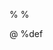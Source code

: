 %\VignettePackage{doBy}
%\VignetteIndexEntry{doBy: Linear estimates and LSmeans}
%\VignetteIndexEntry{LSMEANS}
%\VignetteIndexEntry{contrasts}
%\VignetteIndexEntry{estimable functions}

\documentclass[11pt]{article}

\usepackage{hyperref,color,boxedminipage,Sweave,a4wide}
\usepackage[utf8]{inputenc}
\usepackage{url,hyperref}
\usepackage{boxedminipage,color}

\usepackage[authoryear,round]{natbib}
\bibliographystyle{plainnat}

\RequirePackage{color,fancyvrb,amsmath,amsfonts}


%% \usepackage[utf8]{inputenc}
%% \usepackage[inline,nomargin,draft]{fixme}
%% \newcommand\FXInline[2]{\textbf{\color{blue}#1}:
%%   \emph{\color{blue} - #2}}
%% \usepackage[cm]{fullpage}


\def\R{\texttt{R}}
\def\pkg#1{{\bf #1}}
\def\doby{\pkg{doBy}}

\def\code#1{\texttt{#1}}
\def\cc#1{\texttt{#1}}
\def\comi#1{{\it #1}}
\def\esticon{\code{esticon()}}
\def\lsmeans{\code{LSmeans}}
\def\linmat{\code{LE_matrix()}}
\def\linest{\code{linest()}}

% reduce whitespace between R code and R output
\let\oldknitrout\knitrout
\renewenvironment{knitrout}{
  \begin{oldknitrout}
    \footnotesize
    \topsep=0pt
}{
  \end{oldknitrout}
}

% show R> prompt before R commands
<<r setup, echo=FALSE>>=
options(prompt='R> ')
knitr::opts_chunk$set(prompt=TRUE) 
@

\DeclareMathOperator{\EE}{\mathbb{E}}
\DeclareMathOperator{\var}{\mathbb{V}ar}
\DeclareMathOperator{\cov}{\mathbb{C}ov}
\DeclareMathOperator{\norm}{N}
\DeclareMathOperator{\spanx}{span}
\DeclareMathOperator{\corr}{Corr}
\DeclareMathOperator{\deter}{det}
\DeclareMathOperator{\trace}{tr}
\def\inv{^{-1}}
\newcommand{\transp}{^{\top}}

<<echo=FALSE>>=
require( doBy )
prettyVersion <- packageDescription("doBy")$Version
prettyDate <- format(Sys.Date())
@


<<include=FALSE>>=
library(knitr)
opts_chunk$set(
tidy=FALSE,fig.path='figures/LSmeans', fig.height=3.5 
)
@


\title{Linear estimates and LS--means in the \texttt{doBy} package}
\author{S{\o}ren H{\o}jsgaard and Ulrich Halekoh}
\date{\pkg{doBy} version \Sexpr{prettyVersion} as of \Sexpr{prettyDate}}

\begin{document}
%%\SweaveOpts{concordance=TRUE}


\maketitle
\hrule
\tableofcontents

\parindent0pt
\parskip5pt

<<echo=FALSE, warning=FALSE>>=
if (!dir.exists("figures"))
    dir.create("figures")
oopt <- options()
options("digits"=4, "width"=90, "prompt"="> ", "continue"="  ")
##options(useFancyQuotes="UTF-8")
library(ggplot2)
@ %def


%\tableofcontents
%% \setkeys{Gin}{height=3.5in, width=3.5in}

%% \begin{quote}
%%   This is a draft; please feel free to suggest improvements.
%% \end{quote}

\section{Introduction}
\label{sec:introduction}

\subsection{Linear functions of parameters}
\label{sec:line-funct-param}

A linear function of a $p$--dimensional parameter vector $\beta$ has
the form
\begin{displaymath}
  C=L\beta
\end{displaymath}
where $L$ is a $q\times p$ matrix which we call the \comi{Linear
  Estimate Matrix} of simply \comi{LE-matrix}.  The corresponding
linear estimate is $\hat C = L \hat \beta$.  A linear hypothesis has
the form $H_0: L\beta=m$ for some $q$ dimensional vector $m$.


\subsection{Excerpt of the CO2 data}
\label{sec:excerpt-co2-data}

For illustration we use subsets of the CO2 data:

<<>>=
data(CO2)
CO2 <- subset(CO2, conc < 300) ## OK
## names(CO2)[1:3] <- c("plant", "type", "treat")
## CO2.bal <- transform(CO2,
                     ## type  = factor(abbreviate(CO2$type, 4)),
                     ## treat = factor(abbreviate(CO2$treat, 5))
                     ## )
CO2.bal <- CO2
rownames(CO2.bal) <- NULL
CO2.bal  %>% head
@ 

<<>>=
CO2.ubal <- CO2.bal[-c(1, 5, 12, 16, 17, 18, 19, 20, 28, 34, 35, 36),]
CO2.ubal 
@

\begin{enumerate}
\item 
\end{enumerate}

\begin{enumerate}
\item 
\end{enumerate}

<<>>=
xxx <- 1000
yyy <- 1000
@ 

\begin{enumerate}
\item 
\end{enumerate}

\begin{enumerate}
\item 
\end{enumerate}

<<>>=
a=100000
@

\begin{enumerate}
\item 
\end{enumerate}

<<>>=
library(patchwork)
p1 <- ggplot(CO2.bal, aes(x=conc, y=uptake, color=Treatment, group=Plant)) + geom_line() + geom_point() + facet_grid(~Type)
@ 


<<>>=
p1 <- ggplot(CO2.bal, aes(x=conc, y=uptake, color=Treatment, group=Plant)) +
    geom_line() + geom_point() + facet_grid(~Type)
## p1 / p2
@ 



jjjjjjjjjjjjj







<<>>=
form.add <- uptake ~ conc + Treatment + Type
form.int <- uptake ~ conc * Treatment + Type
fm.bal  <- lm(form.add, data=CO2.bal)
fm.ubal <- lm(form.add, data=CO2.ubal)
coef(fm.bal)
coef(fm.ubal)
@ 


 \subsection{Linear estimates using \texttt{predict}}
\label{sec:line-estim-using}

Consider this task: Estimate the value of the response \verb|uptake|
 when \verb|conc=100| for each combination of \verb|Type| and \verb|Treatment|. This can be obtained, for example, as follows:

<<>>=
dd <- expand.grid(Type = levels(CO2.bal$Type),
                  Treatment = levels(CO2.bal$Treatment),
                  conc = 100)
pp <- cbind(pred=predict(fm.bal, newdata=dd), dd)
pp
@ 

% A related task: Estimate the value of the response \verb|uptake| when
%  \verb|conc=100| for each level of \verb|Treatment|.
% Formally this question can not be answered under the additive model,
% because the model gives the conditional mean of \verb|uptake| given \verb|conc|, \verb|Type| and \verb|Treatment|. %There is, so to speak, no way of getting rid of \verb|Type|.  There are tow workarounds for this situation: 



A workaround is to compute the average of the predictions above. That corresponds to integrating \verb|Type| out from the expectation assuming that this factor has a uniform distribution in data.
 
A workaround is to fit a model without \verb|Type| effect. 

<<>>=
fm2.bal <- update(fm.bal, .~. - Type)
dd2 <- expand.grid(Treatment = levels(CO2.bal$Treatment),
                  conc = 100)
pp2 <- cbind(pred=predict(fm2.bal, newdata=dd2), dd2)
pp2
pp$pred  %>% split(c("nonchilled", "nonchilled", "chilled", "chilled"))  %>% sapply(mean)
@ 

The results are identical because the dataset is balanced, but in general the results are different


<<>>=
pp <- cbind(pred=predict(fm.bal, newdata=dd), dd)
pp
fm2.ubal <- update(fm.ubal, .~. - Type)
dd2 <- expand.grid(Treatment = levels(CO2.bal$Treatment),
                  conc = 100)
pp2 <- cbind(pred=predict(fm2.ubal, newdata=dd2), dd2)
pp2
pp$pred  %>% split(c("nonchilled", "nonchilled", "chilled", "chilled"))  %>% sapply(mean)
@ 


<<>>=
L=LE_matrix(fm.ubal, effect=~Treatment, at=list(conc=100))
L
linest(fm.ubal, L=L)
@ 

<<>>=
L <- matrix(c(1, 100, 0, 0,
              1, 100, 0, 1,
              1, 100, 1, 0,
              1, 100, 1, 1), ncol=4, byrow=T)
L
@ 

<<>>=
LSmeans(fm.bal, effect=~Type+Treatment, at=list(conc=100))
@ 

<<>>=
L=LE_matrix(fm.bal, effect=~Type, at=list(conc=100))
L
LSmeans(fm.bal, effect=~Type, at=list(conc=100))
@ 



\subsection{Tooth growth}
\label{sec:tooth-growth}

% The response is the length of odontoblasts cells (cells responsible for
% tooth growth) in 60 guinea pigs.  Each animal received one of
% three dose levels of vitamin C (0.5, 1, and 2 mg/day) by one of
% two delivery methods, (orange juice (coded as OJ) or ascorbic acid 
% (a form of vitamin C and (coded as VC)).

% <<>>=
% head(ToothGrowth, 4)
% ftable(xtabs(~ dose + supp, data=ToothGrowth))
% @ %def

% <<echo=F, fig.cap="Plot of length against dose for difference sources of vitamin C.">>=
% opar <- par(mfrow = c(1, 2), oma = c(0, 0, 1.1, 0))
% plot(len  ~ dose, data = ToothGrowth, col = "lightgray",
%      subset = supp == "OJ", main = "supp=OJ")
% plot(len ~ dose, data = ToothGrowth, col = "lightgray",
%      subset = supp == "VC", main = "supp=VC")
% mtext("ToothGrowth data", side = 3, outer = TRUE)
% par(opar)
% @ %def

% <<>>=
% ToothGrowth %>% interaction_plot(len ~ dose + supp)
% @ 

% The interaction plot suggests a mild interaction which is supported by a formal comparison:

<< >>= 
ToothGrowth$dose <- factor(ToothGrowth$dose)
head(ToothGrowth)
tooth1 <- lm(len ~ dose + supp, data=ToothGrowth)
tooth2 <- lm(len ~ dose * supp, data=ToothGrowth)
anova(tooth1, tooth2)
@


%% <<linear:interaction, fig.cap="Interaction plot for the ToothGrowth data. The average length for each group is a dot. Boxplot outliers are crosses." >>= 
%% tooth_avglen <- ToothGrowth %>%
%%   group_by(dose, supp) %>%
%%   summarise(val = mean(len))
%% tooth_avglen
%% ggplot(ToothGrowth, aes(x = factor(dose), y = len, colour = supp)) +
%%     geom_boxplot(outlier.shape = 4) +
%%     geom_point(data = tooth_avglen, aes(y = val)) +
%%     geom_line(data = tooth_avglen, aes(y = val, group = supp))
%%@


\section{Computing linear estimates}
\label{sec:comp-line-estim}


For now, we focus on the additive model:
<< >>= 
tooth1
@

Consider computing the estimated length for each dose of orange juice (OJ):
One option: Construct the LE--matrix $L$ directly:

<< >>= 
L <- matrix(c(1, 0, 0, 0, 
              1, 1, 0, 0,
              1, 0, 1, 0), nrow=3, byrow=T)
@

Then do:

<< >>= 
c1 <- linest(tooth1, L)
c1
@

We can do:

<< >>= 
summary(c1)
coef(c1)
confint(c1)
@

\subsection{Automatic generation of $L$}
\label{sec:autom-gener-l}


The matrix $L$ can be generated as follows:
<< >>= 
L <- LE_matrix(tooth1, effect="dose", at=list(supp="OJ"))
L
@


\subsection{Alternatives - \texttt{esticon()}}
\label{sec:alternatives}


An alternative is to do:

<< >>= 
c1 <- esticon(tooth1, L)
c1
@

Notice: \verb|esticon| has been in the \doby\ package for many years;
\verb|linest| is a newer addition; \verb|esticon| is not actively
maintained but remains in \doby\ for historical reasons.  Yet another
alternative in this case is to generate a new data frame and then
invoke predict (but this approach is not generally applicable, see later):

<< >>= 
nd <- data.frame(dose=c('0.5', '1', '2'), supp='OJ')
nd
predict(tooth1, newdata=nd)
@


\section{Least-squares means (LS--means)}
\label{sec:least-squares-means}


A related question could be: What is the estimated length for each
dose if we ignore the source of vitamin C (i.e.\ whether it is OJ or
VC). One approach would be to fit a model in which source does not appear:

<< >>= 
tooth0 <- update(tooth1, . ~ . - supp)
L0 <- LE_matrix(tooth0, effect="dose")
L0
linest(tooth0, L=L0)
@

An alternative would be to stick to the original model but compute the
estimate for an ``average vitamin C source''. That would correspond to
giving weight $1/2$ to each of the two vitamin C source
parameters. However, as one of the parameters is already set to zero
to obtain identifiability, we obtain the LE--matrix $L$ as

<< >>= 
L1 <- matrix(c(1, 0, 0, 0.5, 
               1, 1, 0, 0.5,
               1, 0, 1, 0.5), nrow=3, byrow=T)
linest(tooth1, L=L1)
@

Such a particular linear estimate is sometimes called a least-squares
mean or an LSmean or a marginal mean. Notice that the parameter
estimates under the two approaches are identical. This is is because
data is balanced: There are $10$ observations per supplementation
type. Had data not been balanced, the estimates would in general have been different. 

Notice: One may generate $L$ automatically with
<< >>= 
L1 <- LE_matrix(tooth1, effect="dose")
L1
@

Notice: One may obtain the LSmean directly as:

<< >>= 
LSmeans(tooth1, effect="dose")
@

%% \subsection{Additive model}
%% \label{sec:additive-model}

%% Returning to the \verb|ToothGrowth| data, orange juice and ascorbic
%% acid are just two of many ways of supplying vitamin C (citrus and lime
%% juice would be two alternatives). Here one can therefore argue, that
%% it would make sense to estimate the the effect for each dose for an
%% ``average vitamin C source'':

%% << >>= 
%% LSmeans(tooth1, effect="dose")
%% @

which is the same as

<<results='hide'>>= 
L <- LE_matrix(tooth1, effect="dose")
le <- linest(tooth1, L=L)
coef(le)
@

%% \subsection{Interaction model}
%% \label{sec:interaction-model}


For a model with interactions, the LSmeans are
<< >>= 
LSmeans(tooth2, effect="dose")
@

In this case, the LE--matrix is
<< >>= 
L <- LE_matrix(tooth2, effect="dose")
t(L)
@


\subsection{Using the \code{at=} argument}
\label{sec:at-argument}


<<chick-fig, fig.cap="ChickWeight data.">>=
library(ggplot2)
ChickWeight$Diet <- factor(ChickWeight$Diet)
qplot(Time, weight, data=ChickWeight, colour=Chick, facets=~Diet,
      geom=c("point","line")) + theme(legend.position="none") 
@ %def

Consider random regression model:
<<>>=
library(lme4)
chick <- lmer(weight ~ Time * Diet + (0 + Time | Chick), 
           data=ChickWeight)
coef(summary(chick))
@ %def


The LE--matrix for \cc{Diet} becomes:
<<>>=
L <- LE_matrix(chick, effect="Diet")
t(L)
@ %def

The value of \cc{Time} is by default taken to be the average of that
variable. Hence the \lsmeans\ is the predicted weight for each diet at
that specific point of time. We can consider other points of time with
<<>>=
K1 <- LE_matrix(chick, effect="Diet", at=list(Time=1))
t(K1)
@ %def

The \lsmeans\ for the intercepts is the predictions at
\cc{Time=0}. The \lsmeans\ for the slopes becomes
<<>>=
K0 <- LE_matrix(chick, effect="Diet", at=list(Time=0))
t(K1 - K0)
linest(chick, L=K1 - K0)
@ %def


% We may be interested in finding the population means
% at all levels of  $A$
% but only at $C=1$. This is obtained by using the \code{at} argument
% (in which case the average is only over the remaining factor $B$):

% <<>>=
% popMatrix(mm, effect='A', at=list(C='1'))
% @ %def

% Another way of
% creating the population means
% at  all levels of $(A,C)$ is therefore

% <<>>=
% popMatrix(mm, effect='A', at=list(C=c('1','2')))
% @ %def

% We may have several variables in the \code{at} argument:
% @
% <<>>=
% popMatrix(mm, effect='A', at=list(C=c('1','2'), B='1'))
% @ %def



We can create  our own function for comparing trends:

<<>>=
LSmeans_trend <- function(object, effect, trend){
    L <- LE_matrix(object, effect=effect, at=as.list(setNames(1, trend))) -
        LE_matrix(object, effect=effect, at=as.list(setNames(0, trend)))
    linest(object, L=L)
}
LSmeans_trend(chick, effect="Diet", trend="Time")
@ %def



\subsection{Ambiguous specification when using the \texttt{effect} and
  \texttt{at} arguments}

% There is room for an ambiguous specification if a variable appears in
% both the \code{effect} and the \code{at} argument, such as
% @
% <<>>=
% popMatrix(mm, effect=c('A','C'), at=list(C='1'))
% @ %def

% This ambiguity is due to the fact that the \verb+effect+ argument asks
% for the populations means at all levels of the variables but the
% \verb+at+ chooses only specific levels.

% This ambiguity is resolved as follows: Any variable in the \code{at}
% argument is removed from the \code{effect} argument such as the
% statement above is equivalent to
% @
% <<eval=T>>=
% ## popMatrix(mm, effect='A', at=list(C='1'))
% @ %def


\subsection{Using (transformed) covariates}
\label{sec:using-covariates}

Consider the following subset of the \code{CO2} dataset:

<<>>=
data(CO2)
CO2 <- transform(CO2, Treat=Treatment, Treatment=NULL)
levels(CO2$Treat) <- c("nchil", "chil")
levels(CO2$Type) <- c("Que", "Mis")
ftable(xtabs( ~ Plant + Type + Treat, data=CO2), col.vars=2:3)
@ %def

<<co2-fig, fig.cap="CO2 data">>=
qplot(x=log(conc), y=uptake, data=CO2, color=Treat, facets=~Type)
@ %def


Below, the covariate \code{conc} is fixed at the average value:
<<>>=
co2.lm1 <- lm(uptake ~ conc + Type + Treat, data=CO2)
LSmeans(co2.lm1, effect="Treat")
@ %def

If we use \code{log(conc)} instead we will get an error when
calculating LS--means:
<<eval=F>>=
co2.lm <- lm(uptake ~ log(conc) + Type + Treat, data=CO2)
LSmeans(co2.lm, effect="Treat")
@ %def

In this case one can do
<<>>=
co2.lm2 <- lm(uptake ~ log.conc + Type + Treat,
             data=transform(CO2, log.conc=log(conc)))
LSmeans(co2.lm2, effect="Treat")
@ %def

This also highlights what is computed: The average of the log of
\code{conc}; not the log of the average of \code{conc}.
In a similar spirit consider:

<<>>=
co2.lm3 <- lm(uptake ~ conc + I(conc^2) + Type + Treat, data=CO2)
LSmeans(co2.lm3, effect="Treat")
@ %def

Above \verb'I(conc^2)' is the average of the squared values of
\code{conc}; not the  square of the average of
\code{conc}, cfr.\ the following.

<<>>=
co2.lm4 <- lm(uptake ~ conc + conc2 + Type + Treat, data=
              transform(CO2, conc2=conc^2))
LSmeans(co2.lm4, effect="Treat")
@ %def

If we want to evaluate the LS--means at \code{conc=10} then we can do:
<<>>=
LSmeans(co2.lm4, effect="Treat", at=list(conc=10, conc2=100))
@ %def


 

\section{Alternative models}
\label{sec:alternative-models}

\subsection{Generalized linear models}
\label{sec:gener-line-models}

We can calculate LS--means for e.g.\ a Poisson or a gamma model. Default is that
the calculation is calculated on the scale of the linear
predictor. However, if
we think of LS--means as a prediction on the linear scale one may
argue that it can also make sense to transform this prediction to
the response scale:

<<>>=
tooth.gam <- glm(len ~ dose + supp, family=Gamma, data=ToothGrowth)
LSmeans(tooth.gam, effect="dose", type="link")
LSmeans(tooth.gam, effect="dose", type="response")
@ %def


\subsection{Linear mixed effects model}
\label{sec:linear-mixed-effects}


For the sake of illustration we treat \verb|supp| as a random effect:

<< >>= 
library(lme4)
tooth.mm <- lmer( len ~ dose  + (1|supp), data=ToothGrowth)
LSmeans(tooth1, effect="dose")
LSmeans(tooth.mm, effect="dose")
@


Notice here that the estimates themselves identical to those of a
linear model (that is not generally the case, but it is so here
because data is balanced). In general the estimates are will be 
very similar but the standard errors are much larger under the mixed model.
This comes from that
there that \code{supp} is treated as a random effect.

<<>>=
VarCorr(tooth.mm)
@ %def

Notice that the degrees of freedom by default are adjusted using a
Kenward--Roger approximation (provided that \pkg{pbkrtest} is
installed). Unadjusted degrees of freedom are obtained by setting \verb|adjust.df=FALSE|. 
<<echo=F, results='hide'>>=
LSmeans(tooth.mm, effect="dose", adjust.df=FALSE)
@ %def

% Notice that the degrees of freedom by default are adjusted using a
% Kenward--Roger approximation (provided that \pkg{pbkrtest} is
% installed). Unadjusted degrees of freedom are obtained with
% <<>>=
% LSmeans(warp.mm, effect="tension", adjust.df=FALSE)
% @ %def

\subsection{Generalized estimating equations}
\label{sec:gener-estim-equat}

Lastly, for gee-type ``models'' we get
<<>>=
library(geepack)
tooth.gee <- geeglm(len ~ dose, id=supp, family=Gamma, data=ToothGrowth)
LSmeans(tooth.gee, effect="dose")
LSmeans(tooth.gee, effect="dose", type="response")
@ %def


% Lastly, for gee-type ``models'' we get
% <<>>=
% library(geepack)
% warp.gee <- geeglm(breaks ~ tension, id=wool, family=poisson, data=warpbreaks)
% LSmeans(warp.gee, effect="tension")
% LSmeans(warp.gee, effect="tension", type="response")
% @ %def








\section{Miscellaneous}
\label{sec:miscellaneous}

% \subsection{Under the hood}
% \label{sec:under-hood}

% Under the hood, \cc{LSmeans()} generates a contrast matrix
% <<>>=
% K <- LE_matrix(warp.lm, effect="tension"); K
% @ %def
% and passes this matrix onto \linest:
% <<>>=
% linest( warp.lm, K=K )
% @ %def

\subsection{Example: Non--estimable linear functions}
\label{sec:exampl-non-estim}

<<>>=
## Make balanced dataset
dat.bal <- expand.grid(list(AA=factor(1:2), BB=factor(1:3), CC=factor(1:3)))
dat.bal$y <- rnorm(nrow(dat.bal))

## Make unbalanced dataset:  'BB' is nested within 'CC' so BB=1
## is only found when CC=1 and BB=2,3 are found in each CC=2,3,4
dat.nst <- dat.bal
dat.nst$CC <-factor(c(1,1,2,2,2,2,1,1,3,3,3,3,1,1,4,4,4,4))
@ %def

<< >>= 
dat.nst
@

Consider this simulated dataset:
<<>>=
head(dat.nst, 4)
ftable(xtabs( ~ AA + BB + CC, data=dat.nst), row.vars="AA")
@ %def

Data is highly "unbalanced":
Whenever \verb|BB=1| then \verb|CC| is always \verb|1|; whenever
\verb|BB| is not \verb|1| then \verb|CC| is never \verb|1|.
We have
<<>>=
mod.nst  <- lm(y ~ AA + BB : CC, data=dat.nst)
coef(summary(mod.nst))
@ %def


In this case some of the \lsmeans\ values are not estimable; for example:
<<>>=
lsm.BC <- LSmeans(mod.nst, effect=c("BB", "CC"))
lsm.BC
lsm.BC2 <- LSmeans(mod.nst, effect="BB", at=list(CC=2))
lsm.BC2
@ %def

We describe the situation in 
Section~\ref{sec:handl-non-estim} where we focus on \verb|lsm.BC2|.

\subsection{Handling non--estimability}
\label{sec:handl-non-estim}

The model matrix for the model in Section~\ref{sec:exampl-non-estim}
does not have full column rank and therefore not all values are
calculated by \cc{LSmeans()}.

<<>>=
X <- model.matrix( mod.nst ) 
Matrix::rankMatrix(X)
dim(X)
as(X, "Matrix")
@ %def

We consider a  model, i.e.\
an $n$ dimensional random vector $y=(y_i)$ for which
$\EE(y)=\mu=X\beta$ and $\cov(y)=V$ where $X$ does not have
full column rank
We are
interested in linear functions of $\beta$, say
\begin{displaymath}
  c=l\transp\beta= \sum_j l_j \beta_j .
\end{displaymath}

<<>>=
L <- LE_matrix(mod.nst, effect="BB", at=list(CC=2))
t(L)
linest(mod.nst, L=L)
@ %def

A least squares estimate of $\beta$ is
\begin{displaymath}
  \hat \beta = G X\transp y
\end{displaymath}

where $G$ is a generalized inverse of $X\transp  X$. Since the
generalized inverse is not unique then neither is the estimate
$\hat\beta$. Hence $\hat c = l\transp\hat \beta$ is in general not
unique.

One least squares estimate of $\beta$ and one corresponding linear estimate $L\hat\beta$ is: 
<<>>=
XtXinv <- MASS::ginv(t(X)%*%X)
bhat <- as.numeric(XtXinv %*% t(X) %*% dat.nst$y)
zapsmall(bhat)
L %*% bhat
@ %def

For some values of $l$ (i.e.\ for some rows of $L$)
the estimate $\hat c=l\transp \beta$ is
unique (i.e.\ it does not depend on the choice of generalized
inverse). 
Such linear functions are said to be estimable and can be
described as follows:

All we specify with $\mu=X\beta$
is that $\mu$ is a vector in the column space $C(X)$ of $X$.
We can only learn about $\beta$ through $X\beta$ so the only thing we can
say something about is linear combinations $\rho\transp X\beta$. Hence
we can only say something about $l\transp\beta$ if there exists
$\rho$ such that 
$$
l\transp\beta=\rho\transp X \beta,
$$ 
i.e., if
$l=X\transp\rho$ for some $\rho$, which is if $l$ is in the column space
$C(X\transp)$ of $X\transp$. This is the same as saying that $l$ must be 
perpendicular to
all vectors in the null space $N(X)$ of $X$. To check
this, we find a basis $B$ for $N(X)$. This can be done in many ways,
for example via a singular value decomposition of $X$, i.e.\
\begin{displaymath}
  X = U D V\transp
\end{displaymath}
A basis for $N(X)$ is given by those columns of $V$ that corresponds
to zeros on the diagonal of $D$.

<<>>=
S <- svd(X)
B <- S$v[, S$d < 1e-10, drop=FALSE ]; 
head(B) ## Basis for N(X)
@ %def

From 
<< >>= 
rowSums(L %*% B)
@
we conclude that the first row of $L$ is not perpendicular to all vectors in thenull space $N(X)$ whereas the two last rows of $L$ are. Hence these two linear estimates are estimable; their value does not depend on the choice of generalized inverse:
<< >>= 
lsm.BC2
@


\subsection{Pairwise comparisons}
\label{sec:pairwise-comparisons}

We will just mention that for certain other linear estimates, the
matrix $L$ can be generated automatically using \cc{glht()} from the
\pkg{multcomp} package. For example, pairwise comparisons of all
levels of \code{dose} can be obtained with

<< >>= 
library("multcomp")
g1 <- glht(tooth1, mcp(dose="Tukey"))
summary( g1 )
@

The L matrix is 
<< >>= 
L <- g1$linfct
L
@
and this matrix can also be supplied to \verb|glht|
<<eval=F>>= 
glht(tooth1, linfct=L)
@



% <<>>=
% library("multcomp")
% g1 <- glht(warp.lm, mcp(tension="Tukey"))
% summary( g1 )
% @ %def

% The $K$ matrix generated in this case is:
% <<>>=
% K1 <- g1$linfct; K1
% @ %def








%%% --------------------------------------------------------------------
%%% from half.Rnw
%%% --------------------------------------------------------------------

\section{LSmeans (population means, marginal means)}
\label{sec:xxx}

\subsection{A simulated dataset}
\label{sec:simulated-dataset}

In the following sections we consider these data:

<<>>=
library(doBy)
dd <- expand.grid(A=factor(1:3),B=factor(1:3),C=factor(1:2))
dd$y <- rnorm(nrow(dd))
dd$x <- rnorm(nrow(dd))^2
dd$z <- rnorm(nrow(dd))
head(dd,10)
@ %def

Consider the additive model
\begin{equation}
  \label{eq:1}
  y_i = \beta_0 + \beta^1_{A(i)}+\beta^2_{B(i)} + \beta^3_{C(i)} + e_i
\end{equation}
where $e_i \sim N(0,\sigma^2)$. We fit this model:


<<>>=
mm <- lm(y~A+B+C, data=dd)
coef(mm)
@ %def

Notice that the parameters corresponding to the factor levels
\code{A1}, \code{B1} and \code{C2} are set to zero to ensure
identifiability of the remaining parameters.

\subsection{What are these quantities}
\label{sec:what-are-these}

LSmeans, population means and marginal means are used synonymously in
the literature. 
These quantities are a special kind of contrasts as defined in
Section~\ref{sec:line-funct-param}.
LSmeans seems to be the most widely used term, so we
shall adopt this terms here too.

The model (\ref{eq:1})
is a model for the conditional mean $\EE(y|A,B,C)$.  Sometimes one is
interested in quantities like $\EE(y|A)$. This quantity can not
formally be found unless $B$ and $C$ are random variables such that we
may find $\EE(y|A)$ by integration.
However, suppose that $A$ is a treatment of main interest, $B$ is a
blocking factor and $C$ represents days on which the experiment was
carried out. Then it is tempting to average $\EE(y|A,B,C)$ over $B$
and $C$ (average over block and day) and think of this average as
$\EE(y|A)$.

% \subsection{A brute--force calculation}
% \label{sec:xxx}

The population mean for $A=1$ is
\begin{equation}
  \label{eq:2}
  \beta^0 + \beta^1_{A1} + \frac{1}{3} (\beta^2_{B1}+\beta^2_{B2}+\beta^2_{B3})
  + \frac{1}{2}(\beta^3_{C1}+\beta^3_{C2})
\end{equation}

Recall that the
parameters corresponding to the factor levels
\code{A1}, \code{B1} and \code{C2} are set to zero to ensure
identifiability of the remaining parameters. Therefore we may also
write the population mean for $A=1$ as
\begin{equation}
  \label{eq:3}
  \beta^0 + \frac{1}{3} (\beta^2_{B2}+\beta^2_{B3})
  + \frac{1}{2}(\beta^3_{C2})
\end{equation}


This quantity can be estimated as:

@
<<>>=
w <- c(1, 0, 0, 1/3, 1/3, 1/2)
coef(mm)*w
sum(coef(mm)*w)
@ %def


We may find the population mean for all three levels of $A$ as

<<>>=
W <- matrix(c(1, 0, 0, 1/3, 1/3, 1/2,
              1, 1, 0, 1/3, 1/3, 1/2,
              1, 0, 1, 1/3, 1/3, 1/2),nr=3, byrow=TRUE)
@ %def

Notice that the matrix W is based on that the first level of $A$ is
set as the reference level. If the reference level is changed then so
must $W$ be.

% \subsection{Using \esticon}
% \label{sec:xxx}

Given that one has specified $W$, we can use the \esticon\ function in the
\code{doBy} as illustrated below:

<<>>=
esticon(mm, W)
@ %def

\def\popmatrix{POPMATRIX}
\def\popmeans{POPMEANS}

<<>>=
popMatrix <- LE_matrix
popMeans <- LSmeans
@ 

\subsection{Using \popmatrix\  and \popmeans}
\label{sec:xxx}

Writing the matrix $W$ is somewhat tedious and hence error prone. In
addition, there is a potential risk of getting the wrong answer if the
the reference level of a factor has been changed.
The \popmatrix\ function provides an automated way of generating
such matrices.
The above \verb+W+ matrix is  constructed by

<<>>=
pma <- popMatrix(mm,effect='A')
summary(pma)
@ %def

The \verb+effect+ argument requires  to calculate the population means
for each level of
$A$ aggregating across the levels of the other variables in the data.

The \popmeans\ function is simply a wrapper around first a call
to \popmatrix\ followed by a call to (by default) \esticon:

<<>>=
pme <- popMeans(mm, effect='A')
pme
@ %def

More details about how the matrix was constructed is provided by the
\code{summary()} function:

<<>>=
summary(pme)
@ %def


As an additional example we may do:

<<>>=
popMatrix(mm,effect=c('A','C'))
@ %def
This gives the matrix for calculating the estimate for each
combination of \code{A} and \code{C} when averaging over \code{B}.

Omitting \code{effect} as in

<<>>=
popMatrix(mm)
popMeans(mm)
@ %def
gives the ``total average''.


% \subsection{Using the \code{at} argument}

% We may be interested in finding the population means
% at all levels of  $A$
% but only at $C=1$. This is obtained by using the \code{at} argument
% (in which case the average is only over the remaining factor $B$):

% <<>>=
% popMatrix(mm, effect='A', at=list(C='1'))
% @ %def

% Another way of
% creating the population means
% at  all levels of $(A,C)$ is therefore

% <<>>=
% popMatrix(mm, effect='A', at=list(C=c('1','2')))
% @ %def

% We may have several variables in the \code{at} argument:
% @
% <<>>=
% popMatrix(mm, effect='A', at=list(C=c('1','2'), B='1'))
% @ %def

% \subsection{Ambiguous specification when using the \texttt{effect} and
%   \texttt{at} arguments}

% There is room for an ambiguous specification if a variable appears in
% both the \code{effect} and the \code{at} argument, such as
% @
% <<>>=
% popMatrix(mm, effect=c('A','C'), at=list(C='1'))
% @ %def

% This ambiguity is due to the fact that the \verb+effect+ argument asks
% for the populations means at all levels of the variables but the
% \verb+at+ chooses only specific levels.

% This ambiguity is resolved as follows: Any variable in the \code{at}
% argument is removed from the \code{effect} argument such as the
% statement above is equivalent to
% @
% <<eval=T>>=
% ## popMatrix(mm, effect='A', at=list(C='1'))
% @ %def

% \subsection{Using covariates}

% Next consider the model where a covariate is included:
% @
% <<>>=
% mm2 <- lm(y~A+B+C+C:x, data=dd)
% coef(mm2)
% @ %def

% In this case we get
% <<>>=
% popMatrix(mm2,effect='A', at=list(C='1'))
% @ %def

% Above, $x$ has been replaced by its average and that is the general
% rule for models including covariates. However we may use the \code{at}
% argument to ask for calculation of the population mean at some
% user-specified value of $x$, say 12:
% <<>>=
% popMatrix(mm2,effect='A', at=list(C='1',x=12))
% @ %def

 
% <<>>=
% mm22 <- lm(y~A+B+C+C:x+I(x^2), data=dd)
% coef(mm22)
% @ %def 

 
% <<>>=
% popMatrix(mm22,effect='A', at=list(C='1'))
% @ %def 


 
% <<>>=
% dd <- transform(dd, x.sq=x^2)
% mm23 <- lm(y~A+B+C+C:x+x.sq, data=dd)
% coef(mm23)
% popMatrix(mm23,effect='A', at=list(C='1'))
% @ %def 


% \subsection{Using transformed covariates}

% Next consider the model where a  transformation of a covariate is included:
% @
% <<>>=
% mm3 <- lm(y~A+B+C+C:I(log(x)), data=dd)
% coef(summary(mm3))
% @ %def

% In this case we can not use \popmatrix\ (and hence
% \popmeans) directly.  Instead we first have to
% generate a new variable, say \verb+log.x+, with
% \verb+log.x+$=\log(x)$, in the data and then proceed as

% <<>>=
% dd <- transform(dd, log.x = log(x))
% mm32 <- lm(y~A+B+C+C:log.x, data=dd)
% popMatrix(mm32, effect='A', at=list(C='1'))
% @ %def

% \subsection{The \code{engine} argument of \popmeans}

% The \popmatrix is a function to generate a linear tranformation matrix of the model
% parameters with emphasis on  constructing such matrices for population
% means.
% \popmeans\ invokes by default the \esticon\ function on this
% linear transformation matrix for calculating parameter estimates and
% confidecne intervals.
% A similar function to \esticon\ is the \verb+glht+ function of the \verb+multcomp+
%  package.

%  The \code{glht()} function
%  can be chosen via the \verb+engine+ argument of \popmeans:

% <<>>=
%  library(multcomp)
% g<-popMeans(mm,effect='A', at=list(C='1'),engine="glht")
% g
% @ %def

% This allows to apply the methods available on the \verb+glht+ object like

% <<>>=
% summary(g,test=univariate())
% confint(g,calpha=univariate_calpha())
% @
% which yield the same results as the \esticon\ function.

% By default the functions will adjust the tests  and confidence intervals for multiplicity
% <<>>=
% summary(g)
% confint(g)
% @




















%%\bibliography{doBy}


\end{document}





% A special type of linear estimates is the so called least--squares
% means (or LS--means). Other names for these estimates include
% population means and marginal means. Consider an imaginary field
% experiment analyzed with model of the form
% <<eval=F>>=
% lm( y ~ treat + block + year)
% @ %def
% where \cc{treat} is a treatment factor, \cc{block} is a blocking
% factor and \cc{year} is the year (a factor) where the experiment is
% repeated over several years. This model specifies the conditional mean
% $\EE(Y|\cc{treat}, \cc{block},\cc{year})$. One may be interested in
% predictions of the
% form $\EE(Y|\cc{treat})$. This quantity can not formally be found from the
% model. However, it is tempting to average the fitted values of
% $\EE(Y|\cc{treat}, \cc{block},\cc{year})$ across the levels of
% \cc{block} and \cc{year} and think of this average as
% $\EE(Y|\cc{treat})$. This average is precisely what is called the
% LS--means. If the experiment is balanced then this average is
% identical to the average of the observations when stratified according
% to \cc{treat}.



% An alternative is to think of \cc{block} and \cc{year} as random
% effects, for example:
% <<eval=F>>=
% library(lme4)
% lmer( y ~ treat + (1|block) + (1|year))
% @ %def

% In this case one would directly obtain $\EE(Y|\cc{treat})$ from the
% model. However, there are at least two reasons why one may be hesitant
% to consider such a random effects model.
% \begin{itemize}
% \item Suppose there are three
% blocks and the experiment is repeated over three consecutive
% years. This means that the random effects are likely to be estimated
% with a large uncertainty (the estimates will have only two degrees of
% freedom).
% \item Furthermore, treating \cc{block} and \cc{year} as random
% effects means they should in principle come from a large population of
% possible blocks and years. This may or may not be reasonable for the
% blocks, but it is certainly a dubious assumption for the years.
% \end{itemize}






% \section{LS--means for linear models}
% \label{sec:linear-model}


% \subsection{LS--means -- a first example}
% \label{sec:ls-means-population}

% <<echo=F>>=
% simdat<-structure(list(treat = structure(c(1L, 1L, 1L, 2L, 1L, 2L, 2L, 2L
% ), .Label = c("t1", "t2"), class = "factor"), year = structure(c(1L,
% 1L, 1L, 1L, 2L, 2L, 2L, 2L), .Label = c("1", "2"), class = "factor"),
%     y = c(0.5, 1, 1.5, 3, 3, 4.5, 5, 5.5)), .Names = c("treat", "year",
% "y"), row.names = c(NA, -8L), class = "data.frame")
% @ %def

% Consider these simulated data
% <<>>=
% simdat
% @ %def
% shown in the figure below.
% <<simdat-fig,include=F,fig.height=3, fig.width=6>>=
% library(ggplot2)
% qplot(treat, y, data=simdat, color=year, size=I(3))
% @ %def
% \includegraphics[height=6cm,width=12cm]{figures/LSmeans-simdat-fig}

% The LS--means under an additive model for the factor \cc{treat} is
% <<>>=
% msim <- lm(y ~ treat + year, data=simdat)
% LSmeans( msim, effect="treat")
% @ %def
% whereas the population means are
% <<>>=
% summaryBy(y~treat, data=simdat, FUN=mean)
% @ %def
% Had data been balanced (same number of observations for each
% combination of \cc{treat} and \cc{year}) the results would have been the
% same. An argument in favor of the LS--means is that these figures
% better represent what one would expect on in an ``average year''.


% \subsection{Example: Warpbreaks}
% \label{sec:example:-warpbreaks}

% <<>>=
% summary( warpbreaks )
% head( warpbreaks, 4 )
% ftable(xtabs( ~ wool + tension, data=warpbreaks))
% @ %def

% <<echo=F>>=
%  opar <- par(mfrow = c(1, 2), oma = c(0, 0, 1.1, 0))
%      plot(breaks ~ tension, data = warpbreaks, col = "lightgray",
%           varwidth = TRUE, subset = wool == "A", main = "Wool A")
%      plot(breaks ~ tension, data = warpbreaks, col = "lightgray",
%           varwidth = TRUE, subset = wool == "B", main = "Wool B")
%      mtext("warpbreaks data", side = 3, outer = TRUE)
%      par(opar)
% @ %def

% <<>>=
% (warp.lm <- lm(breaks ~ wool + tension, data=warpbreaks))
% @ %def

% The fitted values are:
% <<>>=
% uni <- unique(warpbreaks[,2:3])
% prd <- cbind(breaks=predict(warp.lm, newdata=uni), uni); prd
% @ %def

% \subsection{The LS--means}
% \label{sec:lsmeans}

% We may be interested in making predictions of the number of breaks for
% each level of \cc{tension} for \emph{any} type or an \emph{average}
% type of \code{wool}.  The idea behind LS--means is
% to average the predictions above over the two
% wool types. These quantities are the \lsmeans\ for the effect
% \cc{tension}.

% This is done with:
% <<>>=
% LSmeans(warp.lm, effect="tension")
% @ %def

% The term \lsmeans\ comes from that these quantities are the same as
% the least squares main effects of \cc{tension} when data is balanced:
% <<>>=
% doBy::summaryBy(breaks ~ tension, data=warpbreaks, FUN=mean)
% @ %def
% When data is not balanced these quantities are in general not the same.




% \subsection{LS--means for models with interactions}
% \label{sec:models-with-inter}

% Consider a model with interaction:
% <<>>=
% warp.lm2 <- update(warp.lm, .~.+wool:tension)
% coef( summary( warp.lm2 ))
% @ %def

% In this case the contrast matrix becomes:
% <<>>=
% K2 <- LE_matrix(warp.lm2, effect="tension"); K2
% linest(warp.lm2, K=K2)
% @ %def


% For the sake of illustration we treat \cc{wool} as a random effect:

% <<>>=
% library(lme4)
% warp.mm <- lmer(breaks ~ tension + (1|wool), data=warpbreaks)
% LSmeans(warp.mm, effect="tension")
% @ %def

% Notice here that the estimates themselves are very similar to those
% above but the standard errors are much larger. This comes from that
% there that \code{wool} is treated as a random effect.

% <<>>=
% VarCorr(warp.mm)
% @ %def

%\usepackage{framed}
%\usepackage{comment}
%%\definecolor{shadecolor}{gray}{0.91}

%%\definecolor{darkred}{rgb}{.7,0,0}
%%\definecolor{midnightblue}{rgb}{0.098,0.098,0.439}

%% \DefineVerbatimEnvironment{Sinput}{Verbatim}{
%%   fontfamily=tt,
%%   %%fontseries=b,
%%   %% xleftmargin=2em,
%%   formatcom={\color{midnightblue}}
%% }
%% \DefineVerbatimEnvironment{Soutput}{Verbatim}{
%%   fontfamily=tt,
%%   %%fontseries=b,
%%   %% xleftmargin=2em,
%%   formatcom={\color{blue}}
%% }
%% \DefineVerbatimEnvironment{Scode}{Verbatim}{
%%   fontfamily=tt,
%%   %%fontseries=b,
%%   %% xleftmargin=2em,
%%   formatcom={\color{blue}}
%% }
%% 
%%\fvset{listparameters={\setlength{\topsep}{-2pt}}}
%\renewenvironment{Schunk}{\linespread{.90}}{}

%%\renewenvironment{Schunk}{\begin{shaded}\small}{\end{shaded}}









%% A special type of linear estimates is the so called least--squares
%% means (or LS--means). Other names for these estimates include
%% population means and marginal means. Notice that the \pkg{lsmeans} package
%% \cite{Lenth:2013} also provides computations of LS--means, see
%% \url{http://cran.r-project.org/web/packages/lsmeans/}.

%% <<echo=F>>=
%% simdat<-structure(list(treat = structure(c(1L, 1L, 1L, 2L, 1L, 2L, 2L, 2L
%% ), .Label = c("t1", "t2"), class = "factor"), year = structure(c(1L,
%% 1L, 1L, 1L, 2L, 2L, 2L, 2L), .Label = c("1", "2"), class = "factor"),
%%     y = c(0.5, 1, 1.5, 3, 3, 4.5, 5, 5.5)), .Names = c("treat", "year",
%% "y"), row.names = c(NA, -8L), class = "data.frame")
%% @ %def

%% \subsection{LS--means on a simple example}
%% \label{sec:ls-means-simple}

%% Consider these simulated data, also shown in Fig.~\ref{fig:simdat2-fig}:
%% <<>>=
%% simdat
%% @ %def

%% <<simdat2-fig, fig.cap="LSmeans - simulated data.">>=
%% library(ggplot2)
%% qplot(treat, y, data=simdat, color=year)
%% @ %def


%% The LS--means under an additive model for the factor \cc{treat} is the predicted outcome for each level of \cc{treat} for an ``average year'':
%% <<>>=
%% msim <- lm(y ~ treat + year, data=simdat)
%% lsm <- LSmeans(msim, effect="treat")
%% lsm
%% @ %def


%% Notice that the population means are
%% <<>>=
%% summaryBy(y ~ treat, data=simdat, FUN=function(x) c(m=mean(x), s=sd(x)))
%% ## or aggregate(y ~ treat, data=simdat, FUN=function(x) c(m=mean(x), s=sd(x)))
%% @ %def

%% Had data been balanced (same number of observations for each
%% combination of \cc{treat} and \cc{year}) the results would have been the
%% same. An argument in favor of the LS--means is that these figures
%% better represent what one would expect on in an ``average year''.

%% An alternative is to think of  \cc{year} as a random
%% effect, for example:
%% <<eval=F>>=
%% library(lme4)
%% lmer( y ~ treat  + (1|year), data=simdat)
%% @ %def

%% In this case one would directly obtain $\EE(Y|\cc{treat})$ from the
%% model. However, there are at least two reasons why one may be hesitant
%% to consider such a random effects model.
%% \begin{itemize}
%% \item It is a ``never ending'' discussion whether \verb|year| should
%%   be treated as fixed or random. For \verb|year| to be a random
%%   effect, it should in principle come from a large population of
%%   possible years. This is certainly a dubious assumption for the
%%   years.
%% \item If we accept to think of year as a random effect, then the
%%   variance describing this random effect will be poorly determined
%%   (because there are only two years in the study).
%% \end{itemize}
 

% <<>>=
% warp.poi <- glm(breaks ~ wool + tension, family=poisson, data=warpbreaks)
% LSmeans(warp.poi, effect="tension", type="link")
% LSmeans(warp.poi, effect="tension", type="response")
% @ %def





%% SANITY CHECK
%% @
%% <<>>=
%% K <- LE_matrix(warp.poi, effect="tension")
%% doBy::esticon(warp.poi, K)
%% @ %def

% <<>>=
% warp.qpoi <- glm(breaks ~ wool + tension, family=quasipoisson, data=warpbreaks)
% LSmeans(warp.qpoi, effect="tension", type="link")
% LSmeans(warp.qpoi, effect="tension", type="response")
% @ %def


% For comparison with the linear model, we use identity link
% <<echo=F,results='hide'>>=
% warp.poi2 <- glm(breaks ~ wool + tension, family=poisson(link=identity),
%                  data=warpbreaks)
% LSmeans(warp.poi2, effect="tension", type="link")
% @ %def



%% SANITY CHECK
%% @
%% <<>>=
%% K <- LE_matrix(warp.poi2, effect="tension")
%% doBy::esticon(warp.poi2, K)
%% @ %def


% <<>>=
% warp.gam <- glm(breaks ~ wool + tension, family=Gamma(link=identity),
%                  data=warpbreaks)
% LSmeans(warp.gam, effect="tension", type="link")
% @ %def

%% SANITY CHECK
%% @
%% <<>>=
%% K <- LE_matrix(warp.gam, effect="tension")
%% doBy::esticon(warp.gam, K)
%% @ %def


% Notice that the linear estimates are practically the same as for the
% linear model, but the standard errors are smaller and hence the
% confidence intervals are narrower.

% An alternative is to fit a quasi Poisson ``model''

% <<>>=
% warp.poi3 <- glm(breaks ~ wool + tension, family=quasipoisson(link=identity),
%                  data=warpbreaks)
% LSmeans(warp.poi3, effect="tension")
% @ %def
